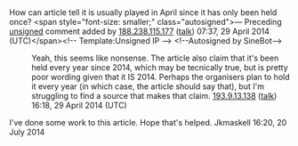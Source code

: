 <article id="42575408" title=Talk:Shamkir Chess>
	<talkpage id="42575408" title="Talk:Shamkir Chess">
{{WikiProject Chess|class=start|importance=Low}}
{{WikiProject Azerbaijan|class=Start|importance=Mid|games=yes}}

How can article tell it is usually played in April since it has only been held once?  &lt;span style=&quot;font-size: smaller;&quot; class=&quot;autosigned&quot;&gt;— Preceding [[Wikipedia:Signatures|unsigned]] comment added by [[Special:Contributions/188.238.115.177|188.238.115.177]] ([[User talk:188.238.115.177|talk]]) 07:37, 29 April 2014 (UTC)&lt;/span&gt;&lt;!-- Template:Unsigned IP --&gt; &lt;!--Autosigned by SineBot--&gt;
:Yeah, this seems like nonsense.  The article also claim that it's been held every year since 2014, which may be tecnically true, but is pretty poor wording given that it IS 2014.  Perhaps the organisers plan to hold it every year (in which case, the article should say that), but I'm struggling to find a source that makes that claim. [[Special:Contributions/193.9.13.138|193.9.13.138]] ([[User talk:193.9.13.138|talk]]) 16:18, 29 April 2014 (UTC)
I've done some work to this article. Hope that's helped. Jkmaskell 16:20, 20 July 2014
	</talkpage>
</article>